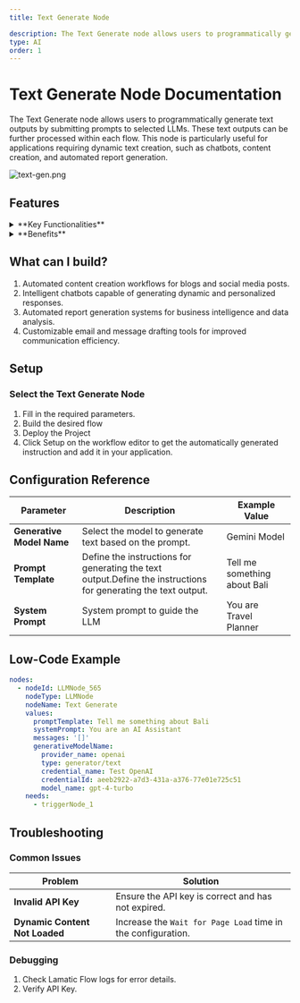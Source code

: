 ```yaml
---
title: Text Generate Node

description: The Text Generate node allows users to programmatically generate text outputs by submitting prompts to selected LLMs.
type: AI
order: 1
---
```


# Text Generate Node Documentation

The Text Generate node allows users to programmatically generate text outputs by submitting prompts to selected LLMs. These text outputs can be further processed within each flow. This node is particularly useful for applications requiring dynamic text creation, such as chatbots, content creation, and automated report generation.

![text-gen.png](./img/text-gen/text-gen.png)

## Features

<details>
  <summary>**Key Functionalities**</summary>

  
  1. **Generative Model Selection**: Allows users to select credentials for their preferred generative model, ensuring flexibility and compatibility with various LLMs. 
  
  1. **Customizable Prompts**: Features a field for creating prompt templates, enabling tailored input for specific use cases.
  
  1. **System Prompt Definition**: Includes an option to define a system-level prompt to guide the AI’s behavior, ensuring context-aware and role-specific responses.
  
  1. **Additional Properties Management**: Offers expandable sections for configuring advanced properties to fine-tune AI-generated outputs.
</details> <details>
  <summary>**Benefits**</summary>

  
  1. **Flexibility**: Supports integration with multiple LLMs, allowing users to utilize different models based on their specific needs and use cases. 
  
  1. **User-Centric Design**: Provides intuitive interfaces for prompt customization and system prompt definition, making it accessible to both beginners and advanced users. - **Enhanced Control**: Enables precise control over the AI’s behavior and output quality through customizable prompts and system configurations.
  
  1. **Scalability**: Facilitates the creation of reusable prompt templates for diverse workflows, ensuring consistency across projects.
</details>

## What can I build?

1. Automated content creation workflows for blogs and social media posts.
1. Intelligent chatbots capable of generating dynamic and personalized responses.
1. Automated report generation systems for business intelligence and data analysis.
1. Customizable email and message drafting tools for improved communication efficiency.

## Setup

### Select the Text Generate Node

1. Fill in the required parameters.
1. Build the desired flow
1. Deploy the Project
1. Click Setup on the workflow editor to get the automatically generated instruction and add it in your application.

## Configuration Reference

| **Parameter**             | **Description**                                                                                                | **Example Value**              |
| ------------------------- | -------------------------------------------------------------------------------------------------------------- | ------------------------------ |
| **Generative Model Name** | Select the model to generate text based on the prompt.                                                         | Gemini Model                   |
| **Prompt Template**       | Define the instructions for generating the text output.Define the instructions for generating the text output. | Tell me something about Bali |
| **System Prompt**         | System prompt to guide the LLM                                                                                 | You are Travel Planner         |

## Low-Code Example

```yaml
nodes:
  - nodeId: LLMNode_565
    nodeType: LLMNode
    nodeName: Text Generate
    values:
      promptTemplate: Tell me something about Bali
      systemPrompt: You are an AI Assistant
      messages: '[]'
      generativeModelName:
        provider_name: openai
        type: generator/text
        credential_name: Test OpenAI
        credentialId: aeeb2922-a7d3-431a-a376-77e01e725c51
        model_name: gpt-4-turbo
    needs:
      - triggerNode_1
```

## Troubleshooting

### Common Issues

| **Problem**                    | **Solution**                                                      |
| ------------------------------ | ----------------------------------------------------------------- |
| **Invalid API Key**            | Ensure the API key is correct and has not expired.                |
| **Dynamic Content Not Loaded** | Increase the `Wait for Page Load` time in the configuration.      |

### Debugging
1. Check Lamatic Flow logs for error details.
1. Verify API Key.